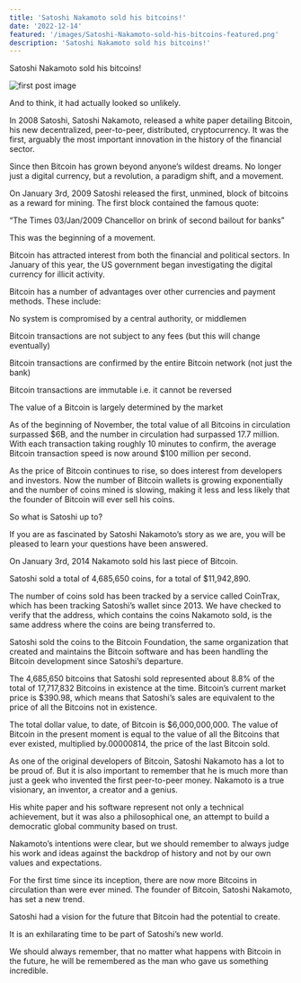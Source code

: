 ```yaml
---
title: 'Satoshi Nakamoto sold his bitcoins!'
date: '2022-12-14'
featured: '/images/Satoshi-Nakamoto-sold-his-bitcoins-featured.png'
description: 'Satoshi Nakamoto sold his bitcoins!'
---
```


Satoshi Nakamoto sold his bitcoins!

![first post image](/images/Satoshi-Nakamoto-sold-his-bitcoins.png)

And to think, it had actually looked so unlikely.

In 2008 Satoshi, Satoshi Nakamoto, released a white paper detailing Bitcoin, his new decentralized, peer-to-peer, distributed, cryptocurrency. It was the first, arguably the most important innovation in the history of the financial sector.

Since then Bitcoin has grown beyond anyone’s wildest dreams. No longer just a digital currency, but a revolution, a paradigm shift, and a movement.

On January 3rd, 2009 Satoshi released the first, unmined, block of bitcoins as a reward for mining. The first block contained the famous quote:

“The Times 03/Jan/2009 Chancellor on brink of second bailout for banks”

This was the beginning of a movement.

Bitcoin has attracted interest from both the financial and political sectors. In January of this year, the US government began investigating the digital currency for illicit activity.

Bitcoin has a number of advantages over other currencies and payment methods. These include:

No system is compromised by a central authority, or middlemen

Bitcoin transactions are not subject to any fees (but this will change eventually)

Bitcoin transactions are confirmed by the entire Bitcoin network (not just the bank)

Bitcoin transactions are immutable i.e. it cannot be reversed

The value of a Bitcoin is largely determined by the market

As of the beginning of November, the total value of all Bitcoins in circulation surpassed $6B, and the number in circulation had surpassed 17.7 million. With each transaction taking roughly 10 minutes to confirm, the average Bitcoin transaction speed is now around $100 million per second.

As the price of Bitcoin continues to rise, so does interest from developers and investors. Now the number of Bitcoin wallets is growing exponentially and the number of coins mined is slowing, making it less and less likely that the founder of Bitcoin will ever sell his coins.

So what is Satoshi up to?

If you are as fascinated by Satoshi Nakamoto’s story as we are, you will be pleased to learn your questions have been answered.

On January 3rd, 2014 Nakamoto sold his last piece of Bitcoin.

Satoshi sold a total of 4,685,650 coins, for a total of $11,942,890.

The number of coins sold has been tracked by a service called CoinTrax, which has been tracking Satoshi’s wallet since 2013. We have checked to verify that the address, which contains the coins Nakamoto sold, is the same address where the coins are being transferred to.

Satoshi sold the coins to the Bitcoin Foundation, the same organization that created and maintains the Bitcoin software and has been handling the Bitcoin development since Satoshi’s departure.

The 4,685,650 bitcoins that Satoshi sold represented about 8.8% of the total of 17,717,832 Bitcoins in existence at the time. Bitcoin’s current market price is $390.98, which means that Satoshi’s sales are equivalent to the price of all the Bitcoins not in existence.

The total dollar value, to date, of Bitcoin is $6,000,000,000. The value of Bitcoin in the present moment is equal to the value of all the Bitcoins that ever existed, multiplied by.00000814, the price of the last Bitcoin sold.

As one of the original developers of Bitcoin, Satoshi Nakamoto has a lot to be proud of. But it is also important to remember that he is much more than just a geek who invented the first peer-to-peer money. Nakamoto is a true visionary, an inventor, a creator and a genius.

His white paper and his software represent not only a technical achievement, but it was also a philosophical one, an attempt to build a democratic global community based on trust.

Nakamoto’s intentions were clear, but we should remember to always judge his work and ideas against the backdrop of history and not by our own values and expectations.

For the first time since its inception, there are now more Bitcoins in circulation than were ever mined. The founder of Bitcoin, Satoshi Nakamoto, has set a new trend.

Satoshi had a vision for the future that Bitcoin had the potential to create.

It is an exhilarating time to be part of Satoshi’s new world.

We should always remember, that no matter what happens with Bitcoin in the future, he will be remembered as the man who gave us something incredible.
